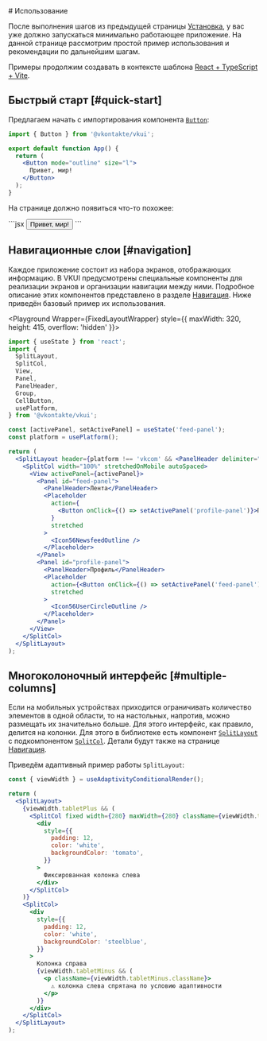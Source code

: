 <Overview type="doc">
# Использование

После выполнения шагов из предыдущей страницы [Установка](/overview/install), у вас уже должно запускаться минимально работающее
приложение. На данной странице рассмотрим простой пример использования и рекомендации по дальнейшим шагам.

Примеры продолжим создавать в контексте шаблона [React + TypeScript + Vite](https://github.com/vitejs/vite/tree/main/packages/create-vite/template-react-ts).

</Overview>

## Быстрый старт [#quick-start]

Предлагаем начать с импортирования компонента [`Button`](/components/button):

```jsx filename="src/App.tsx"
import { Button } from '@vkontakte/vkui';

export default function App() {
  return (
    <Button mode="outline" size="l">
      Привет, мир!
    </Button>
  );
}
```

На странице должно появиться что-то похожее:


<Playground Wrapper={BlockWrapper}>
  ```jsx
  <Button mode="outline" size="l">
    Привет, мир!
  </Button>
  ```
</Playground>

## Навигационные слои [#navigation]

Каждое приложение состоит из набора экранов, отображающих информацию. В VKUI предусмотрены специальные компоненты для реализации
экранов и организации навигации между ними. Подробное описание этих компонентов представлено в разделе [Навигация](/overview/navigation).
Ниже приведён базовый пример их использования.

<Playground Wrapper={FixedLayoutWrapper} style={{ maxWidth: 320, height: 415, overflow: 'hidden' }}>

```jsx
import { useState } from 'react';
import {
  SplitLayout,
  SplitCol,
  View,
  Panel,
  PanelHeader,
  Group,
  CellButton,
  usePlatform,
} from '@vkontakte/vkui';

const [activePanel, setActivePanel] = useState('feed-panel');
const platform = usePlatform();

return (
  <SplitLayout header={platform !== 'vkcom' && <PanelHeader delimiter="none" />}>
    <SplitCol width="100%" stretchedOnMobile autoSpaced>
      <View activePanel={activePanel}>
        <Panel id="feed-panel">
          <PanelHeader>Лента</PanelHeader>
          <Placeholder
            action={
              <Button onClick={() => setActivePanel('profile-panel')}>Перейти в Профиль</Button>
            }
            stretched
          >
            <Icon56NewsfeedOutline />
          </Placeholder>
        </Panel>
        <Panel id="profile-panel">
          <PanelHeader>Профиль</PanelHeader>
          <Placeholder
            action={<Button onClick={() => setActivePanel('feed-panel')}>Вернуться в Ленту</Button>}
            stretched
          >
            <Icon56UserCircleOutline />
          </Placeholder>
        </Panel>
      </View>
    </SplitCol>
  </SplitLayout>
);
```

</Playground>

## Многоколоночный интерфейс [#multiple-columns]

Если на мобильных устройствах приходится ограничивать количество элементов в одной области, то на настольных, напротив, можно
размещать их значительно больше. Для этого интерфейс, как правило, делится на колонки. Для этого в библиотеке есть компонент
[`SplitLayout`](/components/split-layout) с подкомпонентом [`SplitCol`](/components/split-layout#split-col). Детали будут также
на странице [Навигация](/overview/navigation).

Приведём адаптивный пример работы `SplitLayout`:


<Playground Wrapper={FixedLayoutWrapper}>

```jsx
const { viewWidth } = useAdaptivityConditionalRender();

return (
  <SplitLayout>
    {viewWidth.tabletPlus && (
      <SplitCol fixed width={280} maxWidth={280} className={viewWidth.tabletPlus.className}>
        <div
          style={{
            padding: 12,
            color: 'white',
            backgroundColor: 'tomato',
          }}
        >
          Фиксированная колонка слева
        </div>
      </SplitCol>
    )}
    <SplitCol>
      <div
        style={{
          padding: 12,
          color: 'white',
          backgroundColor: 'steelblue',
        }}
      >
        Колонка справа
        {viewWidth.tabletMinus && (
          <p className={viewWidth.tabletMinus.className}>
            ⚠️ колонка слева спрятана по условию адаптивности
          </p>
        )}
      </div>
    </SplitCol>
  </SplitLayout>
);
```

</Playground>
